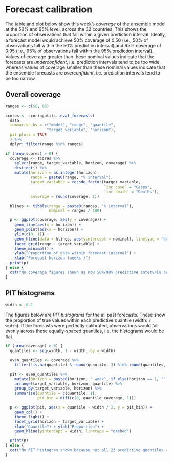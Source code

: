 <!--- 
- Table with coverage by horizon for this week
- Plot of coverage by target and horizon over time
- PIT histograms
--->
# Forecast calibration

The table and plot below show this week's _coverage_ of the ensemble model at the 50% and 95% level, across the 32 countries. This shows the proportion of observations that fall within a given prediction interval. Ideally, a forecast model would achieve 50% coverage of 0.50 (i.e., 50% of observations fall within the 50% prediction interval) and 95% coverage of 0.95 (i.e., 95% of observations fall within the 95% prediction interval). Values of coverage greater than these nominal values indicate that the forecasts are _underconfident_, i.e. prediction intervals tend to be too wide, whereas values of coverage smaller than these nominal values indicate that the ensemble forecasts are _overconfident_, i.e. prediction intervals tend to be too narrow.

## Overall coverage

```r
ranges <- c(50, 90)

scores <- scoringutils::eval_forecasts(
  data,
  summarise_by = c("model", "range", "quantile",
                  "target_variable", "horizon"),
  pit_plots = TRUE
  ) %>%
  dplyr::filter(range %in% ranges)

if (nrow(scores) > 0) {
  coverage <- scores %>%
    select(range, target_variable, horizon, coverage) %>%
    distinct() %>%
    mutate(horizon = as.integer(horizon),
           range = paste0(range, "% interval"),
           target_variable = recode_factor(target_variable,
                                           `inc case` = "Cases",
                                           `inc death` = "Deaths"),
           coverage = round(coverage, 2))

  hlines <- tibble(range = paste0(ranges, "% interval"),
                   nominal = ranges / 100)

  p <- ggplot(coverage, aes(y = coverage)) +
    geom_line(aes(x = horizon)) +
    geom_point(aes(x = horizon)) +
    ylim(c(0, 1)) +
    geom_hline(data = hlines, aes(yintercept = nominal), linetype = "dashed") +
    facet_grid(range ~ target_variable) +
    theme_minimal() +
    ylab("Proportion of data within forecast interval") +
    xlab("Forecast horizon (weeks )")
  print(p)
} else {
  cat("No coverage figures shown as now 50%/90% predictive intervals are available.\n")
}
```

## PIT histograms

```r
width <- 0.1
```

The figures below are _PIT histograms_ for the all past forecasts. These show the proportion of true values within each predictive quantile (width: `r width`). If the forecasts were perfectly calibrated, observations would fall evenly across these equally-spaced quantiles, i.e. the histograms would be flat.

```r
if (nrow(coverage) > 0) {
  quantiles <- seq(width, 1 - width, by = width)

  even_quantiles <- coverage %>%
    filter(!is.na(quantile) & round(quantile, 3) %in% round(quantiles, 3))

  pit <- even_quantiles %>%
    mutate(horizon = paste0(horizon, " week", if_else(horizon == 1, "", "s"))) %>%
    arrange(target_variable, horizon, quantile) %>%
    group_by(target_variable, horizon) %>%
    summarise(quantile = c(quantile, 1),
              pit_bin = diff(c(0, quantile_coverage, 1)))

  p <- ggplot(pit, aes(x = quantile - width / 2, y = pit_bin)) +
    geom_col() +
    theme_light() +
    facet_grid(horizon ~ target_variable) +
    xlab("Quantile") + ylab("Proportion") +
    geom_hline(yintercept = width, linetype = "dashed")

  print(p)
} else {
  cat("No PIT histogram shown because not all 23 predictive quantiles are available.\n")
}
```
